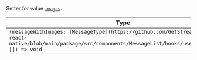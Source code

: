 Setter for value [`images`](../../../contexts/image_gallery_context.mdx#images).

| Type                                                                                                                                                                       |
| -------------------------------------------------------------------------------------------------------------------------------------------------------------------------- |
| `(messageWithImages: [MessageType](https://github.com/GetStream/stream-chat-react-native/blob/main/package/src/components/MessageList/hooks/useMessageList.ts)[]) => void` |
